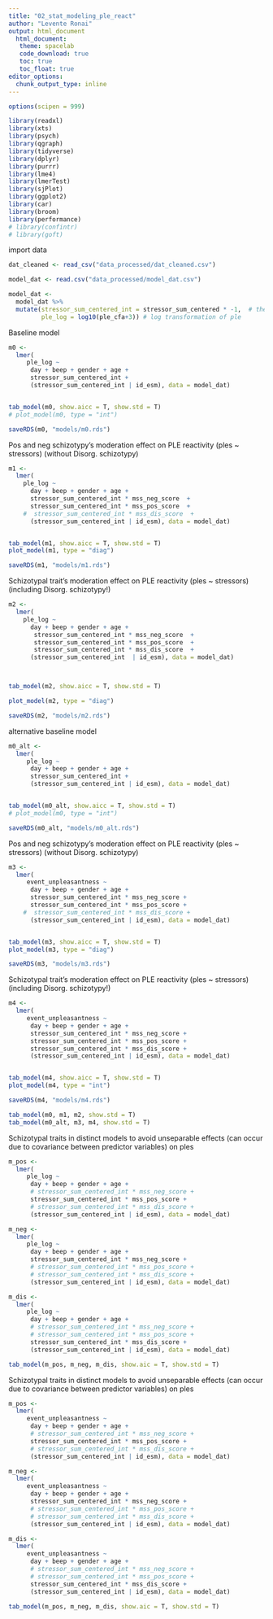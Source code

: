 ```yaml
---
title: "02_stat_modeling_ple_react"
author: "Levente Ronai"
output: html_document
  html_document:
   theme: spacelab
   code_download: true
   toc: true
   toc_float: true
editor_options: 
  chunk_output_type: inline
---
```


```r

options(scipen = 999)

library(readxl)
library(xts)
library(psych)
library(qgraph)
library(tidyverse)
library(dplyr)
library(purrr)
library(lme4)
library(lmerTest)
library(sjPlot)
library(ggplot2)
library(car)
library(broom)
library(performance)
# library(confintr)
# library(goft)

```

import data

```r
dat_cleaned <- read_csv("data_processed/dat_cleaned.csv")

model_dat <- read.csv("data_processed/model_dat.csv")
```


```r

model_dat <- 
  model_dat %>% 
  mutate(stressor_sum_centered_int = stressor_sum_centered * -1,  # the higher the value, the greater the exposure to stress
         ple_log = log10(ple_cfa+3)) # log transformation of ple

```

Baseline model

```r
m0 <- 
  lmer(
     ple_log ~ 
      day + beep + gender + age +
      stressor_sum_centered_int + 
      (stressor_sum_centered_int | id_esm), data = model_dat)


tab_model(m0, show.aicc = T, show.std = T)
# plot_model(m0, type = "int")

saveRDS(m0, "models/m0.rds")

```

Pos and neg schizotypy's moderation effect on PLE reactivity (ples ~ stressors) (without Disorg. schizotypy)

```r

m1 <- 
  lmer(
    ple_log ~ 
      day + beep + gender + age +
      stressor_sum_centered_int * mss_neg_score  +
      stressor_sum_centered_int * mss_pos_score  +
    #  stressor_sum_centered_int * mss_dis_score  +
      (stressor_sum_centered_int | id_esm), data = model_dat)


tab_model(m1, show.aicc = T, show.std = T)
plot_model(m1, type = "diag")

saveRDS(m1, "models/m1.rds")

```

Schizotypal trait's moderation effect on PLE reactivity (ples ~ stressors) (including Disorg. schizotypy!)

```r
m2 <- 
  lmer(
    ple_log ~ 
      day + beep + gender + age +
       stressor_sum_centered_int * mss_neg_score  +
       stressor_sum_centered_int * mss_pos_score  +
       stressor_sum_centered_int * mss_dis_score  +
      (stressor_sum_centered_int  | id_esm), data = model_dat)



tab_model(m2, show.aicc = T, show.std = T)

plot_model(m2, type = "diag")

saveRDS(m2, "models/m2.rds")

```

alternative baseline model

```r

m0_alt <- 
  lmer(
     ple_log ~ 
      day + beep + gender + age +
      stressor_sum_centered_int + 
      (stressor_sum_centered_int | id_esm), data = model_dat)


tab_model(m0_alt, show.aicc = T, show.std = T)
# plot_model(m0, type = "int")

saveRDS(m0_alt, "models/m0_alt.rds")

```

Pos and neg schizotypy's moderation effect on PLE reactivity (ples ~ stressors) (without Disorg. schizotypy)

```r
m3 <- 
  lmer(
     event_unpleasantness ~ 
      day + beep + gender + age +
      stressor_sum_centered_int * mss_neg_score +
      stressor_sum_centered_int * mss_pos_score +
    #  stressor_sum_centered_int * mss_dis_score + 
      (stressor_sum_centered_int | id_esm), data = model_dat)


tab_model(m3, show.aicc = T, show.std = T)
plot_model(m3, type = "diag")

saveRDS(m3, "models/m3.rds")

```

Schizotypal trait's moderation effect on PLE reactivity (ples ~ stressors) (including Disorg. schizotypy!)

```r
m4 <- 
  lmer(
     event_unpleasantness ~ 
      day + beep + gender + age +
      stressor_sum_centered_int * mss_neg_score +
      stressor_sum_centered_int * mss_pos_score +
      stressor_sum_centered_int * mss_dis_score + 
      (stressor_sum_centered_int | id_esm), data = model_dat)


tab_model(m4, show.aicc = T, show.std = T)
plot_model(m4, type = "int")

saveRDS(m4, "models/m4.rds")

```

```r
tab_model(m0, m1, m2, show.std = T)
tab_model(m0_alt, m3, m4, show.std = T)
```

Schizotypal traits in distinct models to avoid unseparable effects (can occur due to covariance between predictor variables) on ples

```r

m_pos <- 
  lmer(
     ple_log ~ 
      day + beep + gender + age +
      # stressor_sum_centered_int * mss_neg_score +
      stressor_sum_centered_int * mss_pos_score +
      # stressor_sum_centered_int * mss_dis_score + 
      (stressor_sum_centered_int | id_esm), data = model_dat)

m_neg <- 
  lmer(
     ple_log ~ 
      day + beep + gender + age +
      stressor_sum_centered_int * mss_neg_score +
      # stressor_sum_centered_int * mss_pos_score +
      # stressor_sum_centered_int * mss_dis_score + 
      (stressor_sum_centered_int | id_esm), data = model_dat)

m_dis <- 
  lmer(
     ple_log ~ 
      day + beep + gender + age +
      # stressor_sum_centered_int * mss_neg_score +
      # stressor_sum_centered_int * mss_pos_score +
      stressor_sum_centered_int * mss_dis_score + 
      (stressor_sum_centered_int | id_esm), data = model_dat)

tab_model(m_pos, m_neg, m_dis, show.aic = T, show.std = T)

```

Schizotypal traits in distinct models to avoid unseparable effects (can occur due to covariance between predictor variables) on ples

```r

m_pos <- 
  lmer(
     event_unpleasantness ~ 
      day + beep + gender + age +
      # stressor_sum_centered_int * mss_neg_score +
      stressor_sum_centered_int * mss_pos_score +
      # stressor_sum_centered_int * mss_dis_score + 
      (stressor_sum_centered_int | id_esm), data = model_dat)

m_neg <- 
  lmer(
     event_unpleasantness ~ 
      day + beep + gender + age +
      stressor_sum_centered_int * mss_neg_score +
      # stressor_sum_centered_int * mss_pos_score +
      # stressor_sum_centered_int * mss_dis_score + 
      (stressor_sum_centered_int | id_esm), data = model_dat)

m_dis <- 
  lmer(
     event_unpleasantness ~ 
      day + beep + gender + age +
      # stressor_sum_centered_int * mss_neg_score +
      # stressor_sum_centered_int * mss_pos_score +
      stressor_sum_centered_int * mss_dis_score + 
      (stressor_sum_centered_int | id_esm), data = model_dat)

tab_model(m_pos, m_neg, m_dis, show.aic = T, show.std = T)

```
